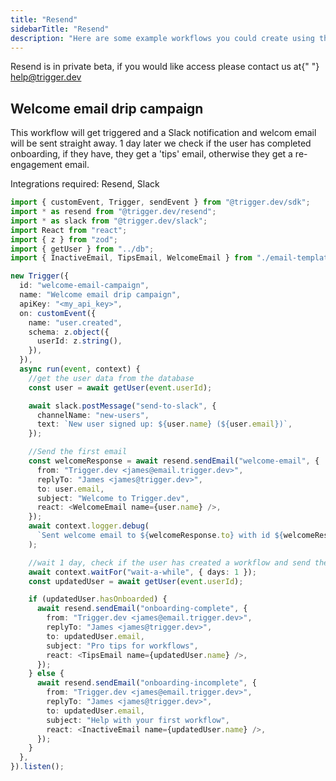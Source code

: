 ```yaml
---
title: "Resend"
sidebarTitle: "Resend"
description: "Here are some example workflows you could create using the Resend integration."
---
```


<Tip>
  Resend is in private beta, if you would like access please contact us at{" "}
  <a href="mailto:help@trigger.dev">help@trigger.dev</a>
</Tip>

## Welcome email drip campaign

This workflow will get triggered and a Slack notification and welcom email will be sent straight away.
1 day later we check if the user has completed onboarding, if they have, they get a 'tips' email, otherwise they get a re-engagement email.

Integrations required: Resend, Slack

```ts
import { customEvent, Trigger, sendEvent } from "@trigger.dev/sdk";
import * as resend from "@trigger.dev/resend";
import * as slack from "@trigger.dev/slack";
import React from "react";
import { z } from "zod";
import { getUser } from "../db";
import { InactiveEmail, TipsEmail, WelcomeEmail } from "./email-templates";

new Trigger({
  id: "welcome-email-campaign",
  name: "Welcome email drip campaign",
  apiKey: "<my_api_key>",
  on: customEvent({
    name: "user.created",
    schema: z.object({
      userId: z.string(),
    }),
  }),
  async run(event, context) {
    //get the user data from the database
    const user = await getUser(event.userId);

    await slack.postMessage("send-to-slack", {
      channelName: "new-users",
      text: `New user signed up: ${user.name} (${user.email})`,
    });

    //Send the first email
    const welcomeResponse = await resend.sendEmail("welcome-email", {
      from: "Trigger.dev <james@email.trigger.dev>",
      replyTo: "James <james@trigger.dev>",
      to: user.email,
      subject: "Welcome to Trigger.dev",
      react: <WelcomeEmail name={user.name} />,
    });
    await context.logger.debug(
      `Sent welcome email to ${welcomeResponse.to} with id ${welcomeResponse.id}`
    );

    //wait 1 day, check if the user has created a workflow and send the appropriate email
    await context.waitFor("wait-a-while", { days: 1 });
    const updatedUser = await getUser(event.userId);

    if (updatedUser.hasOnboarded) {
      await resend.sendEmail("onboarding-complete", {
        from: "Trigger.dev <james@email.trigger.dev>",
        replyTo: "James <james@trigger.dev>",
        to: updatedUser.email,
        subject: "Pro tips for workflows",
        react: <TipsEmail name={updatedUser.name} />,
      });
    } else {
      await resend.sendEmail("onboarding-incomplete", {
        from: "Trigger.dev <james@email.trigger.dev>",
        replyTo: "James <james@trigger.dev>",
        to: updatedUser.email,
        subject: "Help with your first workflow",
        react: <InactiveEmail name={updatedUser.name} />,
      });
    }
  },
}).listen();
```
